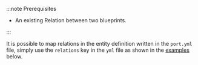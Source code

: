 :::note Prerequisites

- An existing Relation between two blueprints.

:::

It is possible to map relations in the entity definition written in the `port.yml` file, simply use the `relations` key in the `yml` file as shown in the [examples](#examples) below.
